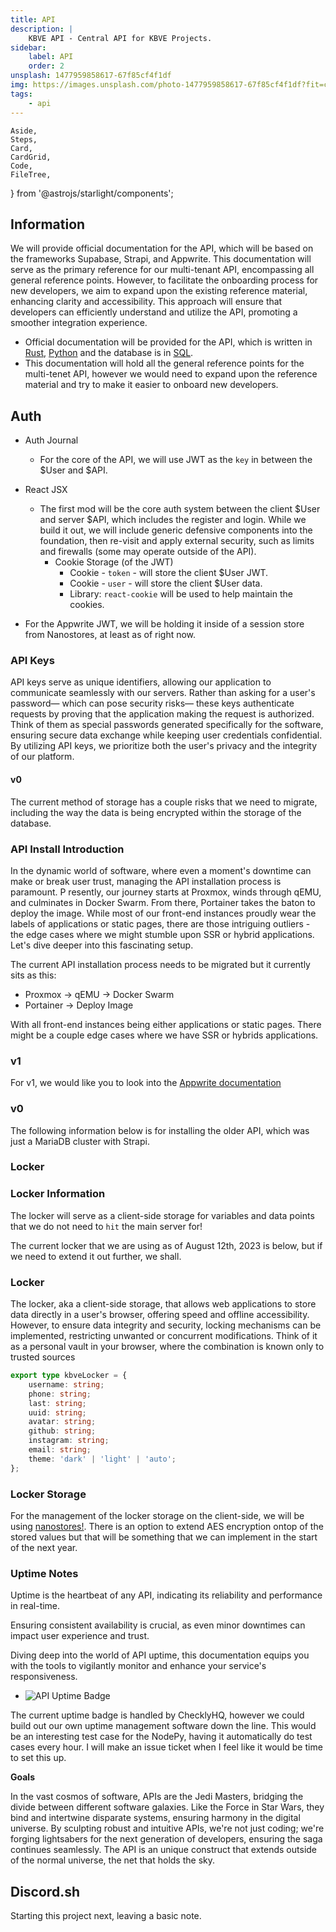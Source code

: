 ```yaml
---
title: API
description: |
    KBVE API - Central API for KBVE Projects.
sidebar:
    label: API
    order: 2
unsplash: 1477959858617-67f85cf4f1df
img: https://images.unsplash.com/photo-1477959858617-67f85cf4f1df?fit=crop&w=1400&h=700&q=75
tags:
    - api
---
```


	Aside,
	Steps,
	Card,
	CardGrid,
	Code,
	FileTree,
} from '@astrojs/starlight/components';

## Information

We will provide official documentation for the API, which will be based on the frameworks Supabase, Strapi, and Appwrite.
This documentation will serve as the primary reference for our multi-tenant API, encompassing all general reference points.
However, to facilitate the onboarding process for new developers, we aim to expand upon the existing reference material, enhancing clarity and accessibility.
This approach will ensure that developers can efficiently understand and utilize the API, promoting a smoother integration experience.

<Aside type="note">

-   Official documentation will be provided for the API, which is written in [Rust](https://kbve.com/application/rust/), [Python](https://kbve.com/application/python/) and the database is in [SQL](https://kbve.com/application/sql/).
-   This documentation will hold all the general reference points for the multi-tenet API, however we would need to expand upon the reference material and try to make it easier to onboard new developers.

</Aside>

## Auth

-   Auth Journal
    -   For the core of the API, we will use JWT as the `key` in between the $User and $API.
-   React JSX

    -   The first mod will be the core auth system between the client $User and server $API, which includes the register and login. While we build it out, we will include generic defensive components into the foundation, then re-visit and apply external security, such as limits and firewalls (some may operate outside of the API).
        -   Cookie Storage (of the JWT)
            -   Cookie - `token` - will store the client $User JWT.
            -   Cookie - `user` - will store the client $User data.
            -   Library: `react-cookie` will be used to help maintain the cookies.

-   For the Appwrite JWT, we will be holding it inside of a session store from Nanostores, at least as of right now.

### API Keys

API keys serve as unique identifiers, allowing our application to communicate seamlessly with our servers.
Rather than asking for a user's password— which can pose security risks— these keys authenticate requests by proving that the application making the request is authorized.
Think of them as special passwords generated specifically for the software, ensuring secure data exchange while keeping user credentials confidential.
By utilizing API keys, we prioritize both the user's privacy and the integrity of our platform.

#### v0

The current method of storage has a couple risks that we need to migrate, including the way the data is being encrypted within the storage of the database.

### API Install Introduction

In the dynamic world of software, where even a moment's downtime can make or break user trust, managing the API installation process is paramount. P
resently, our journey starts at Proxmox, winds through qEMU, and culminates in Docker Swarm.
From there, Portainer takes the baton to deploy the image.
While most of our front-end instances proudly wear the labels of applications or static pages, there are those intriguing outliers - the edge cases where we might stumble upon SSR or hybrid applications.
Let's dive deeper into this fascinating setup.

The current API installation process needs to be migrated but it currently sits as this:

-   Proxmox -> qEMU -> Docker Swarm
-   Portainer -> Deploy Image

With all front-end instances being either applications or static pages.
There might be a couple edge cases where we have SSR or hybrids applications.

### v1

For v1, we would like you to look into the [Appwrite documentation](/application/appwrite/)

### v0

The following information below is for installing the older API, which was just a MariaDB cluster with Strapi.

### Locker

### Locker Information

The locker will serve as a client-side storage for variables and data points that we do not need to `hit` the main server for!

The current locker that we are using as of August 12th, 2023 is below, but if we need to extend it out further, we shall.

### Locker

The locker, aka a client-side storage, that allows web applications to store data directly in a user's browser, offering speed and offline accessibility.
However, to ensure data integrity and security, locking mechanisms can be implemented, restricting unwanted or concurrent modifications.
Think of it as a personal vault in your browser, where the combination is known only to trusted sources

```typescript
export type kbveLocker = {
	username: string;
	phone: string;
	last: string;
	uuid: string;
	avatar: string;
	github: string;
	instagram: string;
	email: string;
	theme: 'dark' | 'light' | 'auto';
};
```

### Locker Storage

For the management of the locker storage on the client-side, we will be using [nanostores!](https://kbve.com/application/javascript#nanostores).
There is an option to extend AES encryption ontop of the stored values but that will be something that we can implement in the start of the next year.

### Uptime Notes

Uptime is the heartbeat of any API, indicating its reliability and performance in real-time.

Ensuring consistent availability is crucial, as even minor downtimes can impact user experience and trust.

Diving deep into the world of API uptime, this documentation equips you with the tools to vigilantly monitor and enhance your service's responsiveness.

-   ![API Uptime Badge](https://api.checklyhq.com/v1/badges/checks/206925a6-0f7b-4669-a4fd-b61b3f5b70fc?style=for-the-badge&theme=default&responseTime=true)

The current uptime badge is handled by ChecklyHQ, however we could build out our own uptime management software down the line.
This would be an interesting test case for the NodePy, having it automatically do test cases every hour.
I will make an issue ticket when I feel like it would be time to set this up.

**Goals**

In the vast cosmos of software, APIs are the Jedi Masters, bridging the divide between different software galaxies.
Like the Force in Star Wars, they bind and intertwine disparate systems, ensuring harmony in the digital universe.
By sculpting robust and intuitive APIs, we're not just coding; we're forging lightsabers for the next generation of developers, ensuring the saga continues seamlessly.
The API is an unique construct that extends outside of the normal universe, the net that holds the sky.

## Discord.sh

Starting this project next, leaving a basic note.
